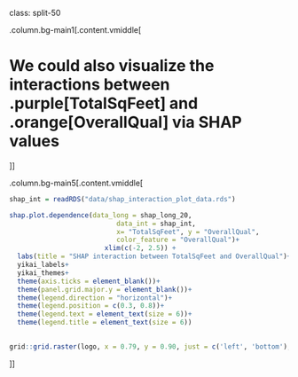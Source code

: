 

class: split-50


.column.bg-main1[.content.vmiddle[

# We could also visualize the interactions between .purple[TotalSqFeet] and .orange[OverallQual] via SHAP values


]]



.column.bg-main5[.content.vmiddle[

```r

shap_int = readRDS("data/shap_interaction_plot_data.rds")

shap.plot.dependence(data_long = shap_long_20,
                           data_int = shap_int,
                           x= "TotalSqFeet", y = "OverallQual", 
                           color_feature = "OverallQual")+
                        xlim(c(-2, 2.5)) +
  labs(title = "SHAP interaction between TotalSqFeet and OverallQual")+
  yikai_labels+
  yikai_themes+
  theme(axis.ticks = element_blank())+
  theme(panel.grid.major.y = element_blank())+
  theme(legend.direction = "horizontal")+
  theme(legend.position = c(0.3, 0.8))+
  theme(legend.text = element_text(size = 6))+
  theme(legend.title = element_text(size = 6))

  
grid::grid.raster(logo, x = 0.79, y = 0.90, just = c('left', 'bottom'), width = unit(1.5, 'inches'))

```

]]


